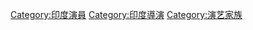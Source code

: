{{DEFAULTSORT:Kapoor}}
[[Category:印度演員|Category:印度演員]]
[[Category:印度導演|Category:印度導演]]
[[Category:演艺家族|Category:演艺家族]]